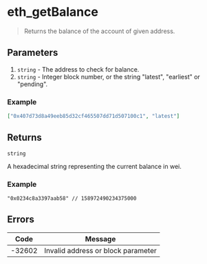 # eth_getBalance

> Returns the balance of the account of given address.

## Parameters

1. `string` - The address to check for balance.
2. `string` - Integer block number, or the string "latest", "earliest" or "pending".

### Example

```json
["0x407d73d8a49eeb85d32cf465507dd71d507100c1", "latest"]
```

## Returns

`string`

A hexadecimal string representing the current balance in wei.

### Example

```
"0x0234c8a3397aab58" // 158972490234375000
```

## Errors

| Code   | Message                            |
| ------ | ---------------------------------- |
| -32602 | Invalid address or block parameter |
